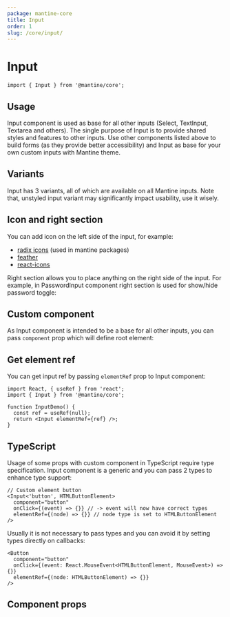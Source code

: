 ```yaml
---
package: mantine-core
title: Input
order: 1
slug: /core/input/
---
```



# Input

<PageHeader
  source="mantine-core/src/Input/Input.tsx"
  docs="core/Input.mdx"
  package="@mantine/core"
/>

```tsx
import { Input } from '@mantine/core';
```

## Usage

Input component is used as base for all other inputs (<GatsbyLink to="/core/select">Select</GatsbyLink>, <GatsbyLink to="/core/select">TextInput</GatsbyLink>, <GatsbyLink to="/core/select">Textarea</GatsbyLink> and others).
The single purpose of Input is to provide shared styles and features to other inputs.
Use other components listed above to build forms (as they provide better accessibility)
and Input as base for your own custom inputs with Mantine theme.

<InputConfigurator />

## Variants

Input has 3 variants, all of which are available on all Mantine inputs.
Note that, unstyled input variant may significantly impact usability, use it wisely.

<InputVariantsDemo />

## Icon and right section

You can add icon on the left side of the input, for example:

- [radix icons](https://icons.modulz.app/) (used in mantine packages)
- [feather](https://feathericons.com/)
- [react-icons](https://react-icons.github.io/react-icons)

<InputIconDemo />

Right section allows you to place anything on the right side of the input. For example, in <GatsbyLink to="/core/password-input">PasswordInput</GatsbyLink>
component right section is used for show/hide password toggle:

<ActionIconUsageDemo />

## Custom component

As Input component is intended to be a base for all other inputs,
you can pass `component` prop which will define root element:

<InputComponentDemo />

## Get element ref

You can get input ref by passing `elementRef` prop to Input component:

```tsx
import React, { useRef } from 'react';
import { Input } from '@mantine/core';

function InputDemo() {
  const ref = useRef(null);
  return <Input elementRef={ref} />;
}
```

## TypeScript

Usage of some props with custom component in TypeScript require type specification.
Input component is a generic and you can pass 2 types to enhance type support:

```tsx
// Custom element button
<Input<'button', HTMLButtonElement>
  component="button"
  onClick={(event) => {}} // -> event will now have correct types
  elementRef={(node) => {}} // node type is set to HTMLButtonElement
/>
```

Usually it is not necessary to pass types and you can avoid it by setting types directly on callbacks:

```tsx
<Button
  component="button"
  onClick={(event: React.MouseEvent<HTMLButtonElement, MouseEvent>) => {}}
  elementRef={(node: HTMLButtonElement) => {}}
/>
```

## Component props

<PropsTable component="Input" />
